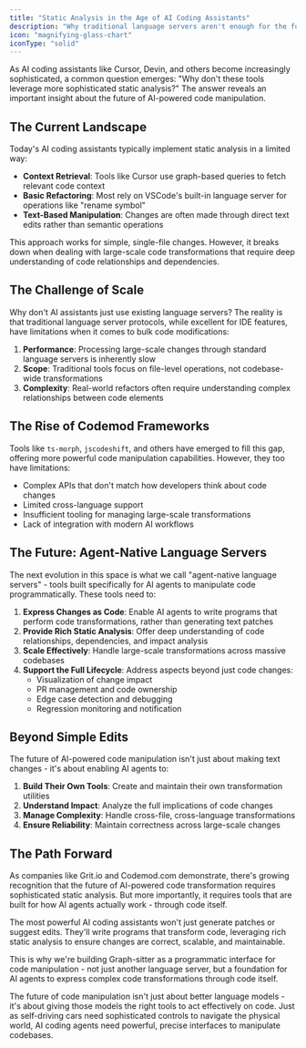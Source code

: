```yaml
---
title: "Static Analysis in the Age of AI Coding Assistants"
description: "Why traditional language servers aren't enough for the future of AI-powered code manipulation"
icon: "magnifying-glass-chart"
iconType: "solid"
---
```


As AI coding assistants like Cursor, Devin, and others become increasingly sophisticated, a common question emerges: "Why don't these tools leverage more sophisticated static analysis?" The answer reveals an important insight about the future of AI-powered code manipulation.

## The Current Landscape

Today's AI coding assistants typically implement static analysis in a limited way:

- **Context Retrieval**: Tools like Cursor use graph-based queries to fetch relevant code context
- **Basic Refactoring**: Most rely on VSCode's built-in language server for operations like "rename symbol"
- **Text-Based Manipulation**: Changes are often made through direct text edits rather than semantic operations

This approach works for simple, single-file changes. However, it breaks down when dealing with large-scale code transformations that require deep understanding of code relationships and dependencies.

## The Challenge of Scale

Why don't AI assistants just use existing language servers? The reality is that traditional language server protocols, while excellent for IDE features, have limitations when it comes to bulk code modifications:

1. **Performance**: Processing large-scale changes through standard language servers is inherently slow
2. **Scope**: Traditional tools focus on file-level operations, not codebase-wide transformations
3. **Complexity**: Real-world refactors often require understanding complex relationships between code elements

## The Rise of Codemod Frameworks

Tools like `ts-morph`, `jscodeshift`, and others have emerged to fill this gap, offering more powerful code manipulation capabilities. However, they too have limitations:

- Complex APIs that don't match how developers think about code changes
- Limited cross-language support
- Insufficient tooling for managing large-scale transformations
- Lack of integration with modern AI workflows

## The Future: Agent-Native Language Servers

The next evolution in this space is what we call "agent-native language servers" - tools built specifically for AI agents to manipulate code programmatically. These tools need to:

1. **Express Changes as Code**: Enable AI agents to write programs that perform code transformations, rather than generating text patches
2. **Provide Rich Static Analysis**: Offer deep understanding of code relationships, dependencies, and impact analysis
3. **Scale Effectively**: Handle large-scale transformations across massive codebases
4. **Support the Full Lifecycle**: Address aspects beyond just code changes:
   - Visualization of change impact
   - PR management and code ownership
   - Edge case detection and debugging
   - Regression monitoring and notification

## Beyond Simple Edits

The future of AI-powered code manipulation isn't just about making text changes - it's about enabling AI agents to:

1. **Build Their Own Tools**: Create and maintain their own transformation utilities
2. **Understand Impact**: Analyze the full implications of code changes
3. **Manage Complexity**: Handle cross-file, cross-language transformations
4. **Ensure Reliability**: Maintain correctness across large-scale changes

## The Path Forward

As companies like Grit.io and Codemod.com demonstrate, there's growing recognition that the future of AI-powered code transformation requires sophisticated static analysis. But more importantly, it requires tools that are built for how AI agents actually work - through code itself.

The most powerful AI coding assistants won't just generate patches or suggest edits. They'll write programs that transform code, leveraging rich static analysis to ensure changes are correct, scalable, and maintainable.

This is why we're building Graph-sitter as a programmatic interface for code manipulation - not just another language server, but a foundation for AI agents to express complex code transformations through code itself.

The future of code manipulation isn't just about better language models - it's about giving those models the right tools to act effectively on code. Just as self-driving cars need sophisticated controls to navigate the physical world, AI coding agents need powerful, precise interfaces to manipulate codebases.
